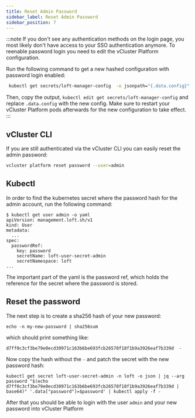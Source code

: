 ```yaml
---
title: Reset Admin Password
sidebar_label: Reset Admin Password
sidebar_position: 7
---
```


:::note
If you don't see any authentication methods on the login page, you most likely don't have access to your SSO authentication anymore.
To reenable password login you need to edit the vCluster Platform configuration.

Run the following command to get a new hashed configuration with password login enabled:
```bash
 kubectl get secrets/loft-manager-config  -o jsonpath="{.data.config}" | base64 -d | yq "del(.auth.password.disabled)" | base64
```

Then, copy the output, `kubectl edit get secrets/loft-manager-config` and replace `.data.config` with the new config.
Make sure to restart your vCluster Platform pods afterwards for the new configuration to take effect.
:::

## vCluster CLI

If you are still authenticated via the vCluster CLI you can easily reset the admin password:

```bash
vcluster platform reset password --user=admin
```

## Kubectl

In order to find the kubernetes secret where the password hash for the admin account, run the following command:

```
$ kubectl get user admin -o yaml
apiVersion: management.loft.sh/v1
kind: User
metadata:
  ...
spec:
  passwordRef:
    key: password
    secretName: loft-user-secret-admin
    secretNamespace: loft
...
```

The important part of the yaml is the password ref, which holds the reference for the secret where the password is stored.

## Reset the password

The next step is to create a sha256 hash of your new password:

```
echo -n my-new-password | sha256sum
```

which should print something like:

```
d7ff0c3cf3be79e0ecd30971c163b6be693fcb26578f18f1b9a3926eaf7b339d  -
```

Now copy the hash without the `-` and patch the secret with the new password hash:

```
kubectl get secret loft-user-secret-admin -n loft -o json | jq --arg password "$(echo d7ff0c3cf3be79e0ecd30971c163b6be693fcb26578f18f1b9a3926eaf7b339d | base64)" '.data["password"]=$password' | kubectl apply -f -
```

After that you should be able to login with the user `admin` and your new password into vCluster Platform
